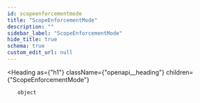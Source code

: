 ```yaml
---
id: scopeenforcementmode
title: "ScopeEnforcementMode"
description: ""
sidebar_label: "ScopeEnforcementMode"
hide_title: true
schema: true
custom_edit_url: null
---
```



<Heading
  as={"h1"}
  className={"openapi__heading"}
  children={"ScopeEnforcementMode"}
>
</Heading>





<ul>
  <div
    style={{"marginTop":".5rem","marginBottom":".5rem"}}
  >
    
    
    object
    
    
  </div>
</ul>
            